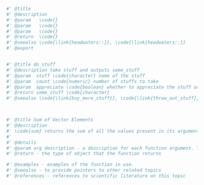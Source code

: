 

```r

#' @title 
#' @description 
#' @param   \code{} 
#' @param   \code{} 
#' @param   \code{} 
#' @return  \code{}
#' @seealso \code{\link{headwaters::}}, \code{\link{headwaters::}}
#' @export


#' @title do_stuff
#' @description take stuff and outputs some_stuff
#' @param  stuff \code{character} name of the stuff
#' @param  count \code{numeric} number of stuffs to take
#' @param  appreciate \code{boolean} whether to appreciate the stuff or think it's junk
#' @return some_stuff \code{character}
#' @seealso \code{\link{buy_more_stuff}}, \code{\link{throw_out_stuff}}



#' @title Sum of Vector Elements
#' @description
#' \code{sum} returns the sum of all the values present in its arguments.
#'
#' @details
#' @param arg description - a description for each function argument. This can span multiple lines (or even paragraphs) if necessary.
#' @return - the type of object that the function returns

#' @examples - examples of the function in use. 
#' @seealso - to provide pointers to other related topics
#' @references - references to scientific literature on this topic

```




